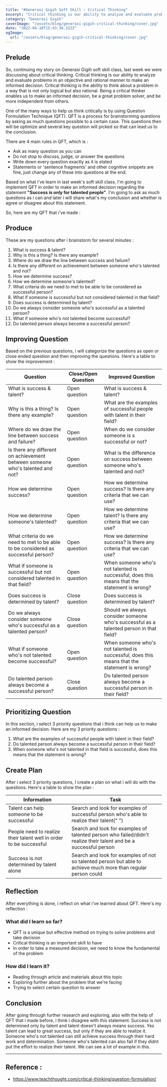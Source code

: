 ```yaml
---
title: "#Generasi Gigih Soft Skill : Critical Thinking"
excerpt: "Critical thinking is our ability to analyze and evaluate problems in an objective and rational manner to make an informed decision. Critical thinking is the ability to think about a problem in a way that is not only logical but also rational."
category: "Generasi Gigih"
coverImage: "/assets/blog/generasi-gigih-critical-thinking/cover.jpg"
date: "2022-04-10T15:43:38.322Z"
ogImage:
  url: "/assets/blog/generasi-gigih-critical-thinking/cover.jpg"
---
```


## Prelude

So, continuing my story on Generasi Gigih soft skill class, last week we were discussing about critical thinking. Critical thinking is our ability to analyze and evaluate problems in an objective and rational manner to make an informed decision. Critical thinking is the ability to think about a problem in a way that is not only logical but also rational. Being a critical thinker enables us to make an informed decision, be a great problem solver, and be more independent from others.

One of the many ways to help us think critically is by using Question Formulation Technique (QFT). QFT is a process for brainstorming questions by asking as much questions possible to a certain case. This questions then will be optimize and several key question will picked so that can lead us to the conclusion.

There are 4 main rules in QFT, which is :

- Ask as many question as you can
- Do not stop to discuss, judge, or answer the questions
- Write down every question exactly as it is stated
- Statements or &apos;sentence fragments&apos; and other cognitive snippets are fine, just change any of these into questions at the end.

Based on what i&apos;ve learn in last week&apos;s soft skill class, I&apos;m going to implement QFT in order to make an informed decision regarding the statement **"Success is only for talented people"**. I&apos;m going to ask as much questions as i can and later i will share what&apos;s my conclusion and whether is agree or disagree about this statement.

So, here are my QFT that i&apos;ve made :

## Produce

These are my questions after i brainstorm for several minutes :

1. What is success & talent?
2. Why is this a thing? Is there any example?
3. Where do we draw the line between success and failure?
4. Is there any different on achievement between someone who&apos;s talented and not?
5. How we determine success?
6. How we determine someone&apos;s talented?
7. What criteria do we need to met to be able to be considered as successful person?
8. What if someone is successful but not considered talented in that field?
9. Does success is determined by talent?
10. Do we always consider someone who&apos;s successful as a talented person?
11. What if someone who&apos;s not talented become successful?
12. Do talented person always become a successful person?

## Improving Question

Based on the previous questions, i will categorize the questions as open or close ended question and then improving the questions. Here&apos;s a table to show the improvement :

<table>
  <thead>
    <tr>
      <th>Question</th>
      <th>Close/Open Question</th>
      <th>Improved Question</th>
    </tr>
  </thead>
  <tbody>
    <tr>
      <td>What is success &amp; talent?</td>
      <td>Open question</td>
      <td>What is success &amp; talent?</td>
    </tr>
    <tr>
      <td>Why is this a thing? Is there any example?</td>
      <td>Open question</td>
      <td>
        What are the examples of successful people with talent in their field?
      </td>
    </tr>
    <tr>
      <td>Where do we draw the line between success and failure?</td>
      <td>Open question</td>
      <td>When do we consider someone is s successful or not?</td>
    </tr>
    <tr>
      <td>
        Is there any different on achievement between someone who&apos;s
        talented and not?
      </td>
      <td>Open question</td>
      <td>
        What is the difference on success between someone who&apos;s talented
        and not?
      </td>
    </tr>
    <tr>
      <td>How we determine success?</td>
      <td>Open question</td>
      <td>How we determine success? Is there any criteria that we can use?</td>
    </tr>
    <tr>
      <td>How we determine someone&apos;s talented?</td>
      <td>Open question</td>
      <td>How we determine talent? Is there any criteria that we can use?</td>
    </tr>
    <tr>
      <td>
        What criteria do we need to met to be able to be considered as
        successful person?
      </td>
      <td>Open question</td>
      <td>How we determine success? Is there any criteria that we can use?</td>
    </tr>
    <tr>
      <td>
        What if someone is successful but not considered talented in that field?
      </td>
      <td>Open question</td>
      <td>
        When someone who&apos;s not talented is successful, does this means that
        the statement is wrong?
      </td>
    </tr>
    <tr>
      <td>Does success is determined by talent?</td>
      <td>Close question</td>
      <td>Does success is determined by talent?</td>
    </tr>
    <tr>
      <td>
        Do we always consider someone who&apos;s successful as a talented
        person?
      </td>
      <td>Close question</td>
      <td>
        Should we always consider someone who&apos;s successful as a talented
        person in that field?
      </td>
    </tr>
    <tr>
      <td>What if someone who&apos;s not talented become successful?</td>
      <td>Open question</td>
      <td>
        When someone who&apos;s not talented is successful, does this means that
        the statement is wrong?
      </td>
    </tr>
    <tr>
      <td>Do talented person always become a successful person?</td>
      <td>Close question</td>
      <td>
        Do talented person always become a successful person in their field?
      </td>
    </tr>
  </tbody>
</table>

## Prioritizing Question

In this section, i select 3 priority questions that i think can help us to make an informed decision. Here are my 3 priority questions :

1. What are the examples of successful people with talent in their field?
2. Do talented person always become a successful person in their field?
3. When someone who&apos;s not talented in that field is successful, does this means that the statement is wrong?

## Create Plan

After i select 3 priority questions, I create a plan on what i will do with the questions. Here&apos;s a table to show the plan :

<table>
  <thead>
    <tr>
      <th>Information</th>
      <th>Task</th>
    </tr>
  </thead>
  <tbody>
    <tr>
      <td>Talent can help someone to be successful</td>
      <td>
        Search and look for examples of successful person who&apos;s able to
        realize their talent{" "}
      </td>
    </tr>
    <tr>
      <td>
        People need to realize their talent well in order to be successful
      </td>
      <td>
        Search and look for examples of talented person who failed/didn&apos;t
        realize their talent and be a successful person
      </td>
    </tr>
    <tr>
      <td>Success is not determined by talent alone</td>
      <td>
        Search and look for examples of not so talented person but able to
        achieve much more than regular person could
      </td>
    </tr>
  </tbody>
</table>

## Reflection

After everything is done, i reflect on what i&apos;ve learned about QFT. Here&apos;s my reflection :

### What did I learn so far?

- QFT is a unique but effective method on trying to solve problems and take decision
- Critical thinking is an important skill to have
- In order to take a measured decision, we need to know the fundamental of the problem

### How did I learn it?

- Reading through article and materials about this topic
- Exploring further about the problem that we&apos;re facing
- Trying to select certain question to answer

## Conclusion

After going through further research and exploring, also with the help of QFT that i made before, i think i disagree with this statement. Success is not determined only by talent and talent doesn&apos;t always means success. Yes talent can lead to great success, but only if they are able to realize it. Someone who&apos;s not talented can still achieve success through their hard work and determination. Someone who&apos;s talented can also fail if they didnt put the effort to realize their talent. We can see a lot of example in this.

---

## Reference :

- https://www.teachthought.com/critical-thinking/question-formulation/
